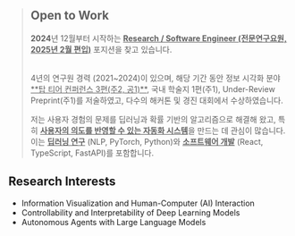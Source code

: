 > ## Open to Work
>
> **2024**년 12월부터 시작하는 <u>**Research / Software Engineer (전문연구요원, 2025년 2월 편입)**</u> 포지션을 찾고 있습니다.
>
> <br />
> 4년의 연구원 경력 (2021~2024)이 있으며, 해당 기간 동안 정보 시각화 분야 <u>**탑 티어 컨퍼런스 3편(주2, 공1)**</u>, 국내 학술지 1편(주1), Under-Review Preprint(주1)를 저술하였고, 다수의 해커톤 및 경진 대회에서 수상하였습니다.
> <br />
>
> 저는 사용자 경험의 문제를 딥러닝과 확률 기반의 알고리즘으로 해결해 왔고, 특히 <u>**사용자의 의도를 반영할 수 있는 자동화 시스템**</u>을 만드는 데 관심이 많습니다. 이는 <u>**딥러닝 연구**</u> (NLP, PyTorch, Python)와 <u>**소프트웨어 개발**</u> (React, TypeScript, FastAPI)를 포함합니다. 

## Research Interests
- Information Visualization and Human-Computer (AI) Interaction
- Controllability and Interpretability of Deep Learning Models
- Autonomous Agents with Large Language Models
